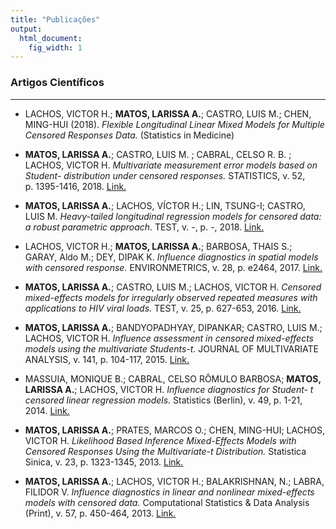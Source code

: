 ```yaml
---
title: "Publicações"
output:
  html_document:
    fig_width: 1
---
```


### Artigos Científicos

----

- LACHOS, VICTOR H.; **MATOS, LARISSA A.**; CASTRO, LUIS M.; CHEN, MING-HUI (2018). *Flexible Longitudinal Linear Mixed Models for Multiple Censored Responses Data.* (Statistics in Medicine) \medskip
</br>

- **MATOS, LARISSA A.**; CASTRO, LUIS M. ; CABRAL, CELSO R. B. ; LACHOS, VICTOR H. *Multivariate measurement error models based on Student- distribution under censored responses.* STATISTICS, v. 52, p. 1395-1416, 2018. [Link.](https://www.tandfonline.com/doi/abs/10.1080/02331888.2018.1527841) \medskip
</br>

- **MATOS, LARISSA A.**; LACHOS, VÍCTOR H.; LIN, TSUNG-I; CASTRO, LUIS M. *Heavy-tailed longitudinal regression models for censored data: a robust parametric approach*. TEST, v. -, p. -, 2018. [Link.](https://link.springer.com/article/10.1007/s11749-018-0603-5) \medskip
</br>

- LACHOS, VICTOR H.; **MATOS, LARISSA A.**; BARBOSA, THAIS S.; GARAY, Aldo M.; DEY, DIPAK K. *Influence diagnostics in spatial models with censored response.* ENVIRONMETRICS, v. 28, p. e2464, 2017. [Link.](https://onlinelibrary.wiley.com/doi/abs/10.1002/env.2464)\medskip
</br>

- **MATOS, LARISSA A.**; CASTRO, LUIS M.; LACHOS, VICTOR H. *Censored mixed-effects models for irregularly observed repeated measures with applications to HIV viral loads.* TEST, v. 25, p. 627-653, 2016. [Link.](https://link.springer.com/article/10.1007/s11749-016-0486-2)\medskip
</br>

- **MATOS, LARISSA A.**; BANDYOPADHYAY, DIPANKAR; CASTRO, LUIS M.; LACHOS, VICTOR H. *Influence assessment in censored mixed-effects models using the multivariate Students-t.* JOURNAL OF MULTIVARIATE ANALYSIS, v. 141, p. 104-117, 2015. [Link.](https://www.sciencedirect.com/science/article/pii/S0047259X15001591)\medskip
</br>

- MASSUIA, MONIQUE B.; CABRAL, CELSO RÔMULO BARBOSA; **MATOS, LARISSA A.**; LACHOS, VICTOR H. *Influence diagnostics for Student- t censored linear regression models.* Statistics (Berlin), v. 49, p. 1-21, 2014. [Link.](https://www.tandfonline.com/doi/abs/10.1080/02331888.2014.958489) \medskip
</br>

- **MATOS, LARISSA A.**; PRATES, MARCOS O.; CHEN, MING-HUI; LACHOS, VICTOR H. *Likelihood Based Inference Mixed-Effects Models with Censored Responses Using the Multivariate-t Distribution.* Statistica Sinica, v. 23, p. 1323-1345, 2013. [Link.](https://www.jstor.org/stable/24310797?casa_token=M6ta3whn1KwAAAAA:ufWMXvGQRiHve3_lOgpXTDp8hJTCk-I4_YNUet8rY0iSpveLNEsLkarqhji6npYGYRYYnL919UoaQ9qS356eu0cCTQ2l1RaEMgU_Vk-RDql_CfEPYWkd#metadata_info_tab_contents) \medskip
</br>

- **MATOS, LARISSA A.**; LACHOS, VICTOR H.; BALAKRISHNAN, N.; LABRA, FILIDOR V. *Influence diagnostics in linear and nonlinear mixed-effects models with censored data.* Computational Statistics & Data Analysis (Print), v. 57, p. 450-464, 2013. [Link.](https://www.sciencedirect.com/science/article/pii/S0167947312002629) \medskip
</br>


